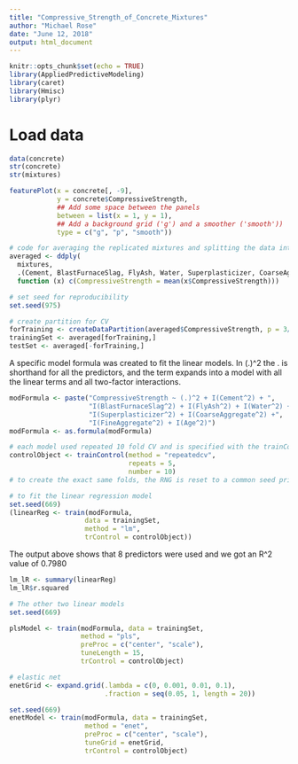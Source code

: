 ```yaml
---
title: "Compressive_Strength_of_Concrete_Mixtures"
author: "Michael Rose"
date: "June 12, 2018"
output: html_document
---
```


```r
knitr::opts_chunk$set(echo = TRUE)
library(AppliedPredictiveModeling)
library(caret)
library(Hmisc)
library(plyr)
```

# Load data 

```r
data(concrete)
str(concrete)
str(mixtures)
```

```r
featurePlot(x = concrete[, -9],
            y = concrete$CompressiveStrength,
            ## Add some space between the panels
            between = list(x = 1, y = 1),
            ## Add a background grid ('g') and a smoother ('smooth'))
            type = c("g", "p", "smooth"))
```

```r
# code for averaging the replicated mixtures and splitting the data into training and test set 
averaged <- ddply(
  mixtures, 
  .(Cement, BlastFurnaceSlag, FlyAsh, Water, Superplasticizer, CoarseAggregate, FineAggregate, Age), 
  function (x) c(CompressiveStrength = mean(x$CompressiveStrength)))

# set seed for reproducibility 
set.seed(975)

# create partition for CV
forTraining <- createDataPartition(averaged$CompressiveStrength, p = 3/4)[[1]]
trainingSet <- averaged[forTraining,]
testSet <- averaged[-forTraining,]
```

A specific model formula was created to fit the linear models. In (.)^2 the . is shorthand for all the predictors, and the term expands into a model with all the linear terms and all two-factor interactions.  

```r
modFormula <- paste("CompressiveStrength ~ (.)^2 + I(Cement^2) + ", 
                    "I(BlastFurnaceSlag^2) + I(FlyAsh^2) + I(Water^2) + ",
                    "I(Superplasticizer^2) + I(CoarseAggregate^2) +",
                    "I(FineAggregate^2) + I(Age^2)")
modFormula <- as.formula(modFormula)

# each model used repeated 10 fold CV and is specified with the trainControl function 
controlObject <- trainControl(method = "repeatedcv",
                              repeats = 5, 
                              number = 10)
# to create the exact same folds, the RNG is reset to a common seed prior to running train

# to fit the linear regression model 
set.seed(669)
(linearReg <- train(modFormula,
                   data = trainingSet, 
                   method = "lm",
                   trControl = controlObject))

```

The output above shows that 8 predictors were used and we got an R^2 value of 0.7980
```r
lm_lR <- summary(linearReg)
lm_lR$r.squared
```

```r
# The other two linear models 
set.seed(669)

plsModel <- train(modFormula, data = trainingSet, 
                  method = "pls",
                  preProc = c("center", "scale"), 
                  tuneLength = 15, 
                  trControl = controlObject)

# elastic net
enetGrid <- expand.grid(.lambda = c(0, 0.001, 0.01, 0.1), 
                        .fraction = seq(0.05, 1, length = 20))

set.seed(669)
enetModel <- train(modFormula, data = trainingSet,
                   method = "enet",
                   preProc = c("center", "scale"), 
                   tuneGrid = enetGrid,
                   trControl = controlObject)

```

